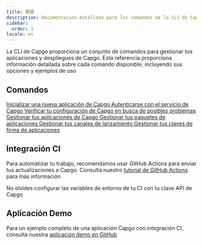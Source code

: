 ```yaml
---
title: 概要
description: Documentación detallada para los comandos de la CLI de Capgo
sidebar:
  order: 1
locale: es
---
```



La CLI de Capgo proporciona un conjunto de comandos para gestionar tus aplicaciones y despliegues de Capgo. Esta referencia proporciona información detallada sobre cada comando disponible, incluyendo sus opciones y ejemplos de uso

## Comandos

<CardGrid stagger>
  <a href="/init/">
    <Card title="init" icon="rocket">
      Inicializar una nueva aplicación de Capgo
    </Card>
  </a>

  <a href="/login/">
    <Card title="login" icon="approve-check">
      Autenticarse con el servicio de Capgo
    </Card>
  </a>

  <a href="/docs/cli/reference/doctor/">
    <Card title="doctor" icon="approve-check-circle">
      Verificar tu configuración de Capgo en busca de posibles problemas
    </Card>
  </a>

  <a href="/docs/cli/reference/app/">
    <Card title="app" icon="seti:default">
      Gestionar tus aplicaciones de Capgo
    </Card>
  </a>

  <a href="/docs/cli/reference/bundle/">
    <Card title="bundle" icon="seti:html">
      Gestionar tus paquetes de aplicaciones
    </Card>
  </a>

  <a href="/docs/cli/reference/channel/">
    <Card title="channel" icon="seti:git">
      Gestionar tus canales de lanzamiento
    </Card>
  </a>

  <a href="/key/">
    <Card title="key" icon="seti:lock">
      Gestionar tus claves de firma de aplicaciones
    </Card>
  </a>
</CardGrid>

## Integración CI

Para automatizar tu trabajo, recomendamos usar GitHub Actions para enviar tus actualizaciones a Capgo. Consulta nuestro [tutorial de GitHub Actions](https://capgo.app/blog/automatic-build-and-release-with-github-actions/) para más información

No olvides configurar las variables de entorno de tu CI con tu clave API de Capgo

## Aplicación Demo

Para un ejemplo completo de una aplicación Capgo con integración CI, consulta nuestra [aplicación demo en GitHub](https://github.com/Cap-go/demo-app/)
